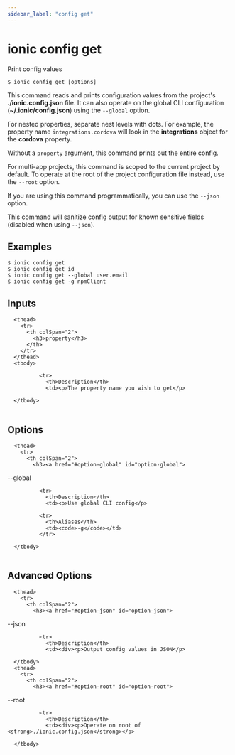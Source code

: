 ```yaml
---
sidebar_label: "config get"
---
```



# ionic config get

Print config values

```shell
$ ionic config get [options]
```

This command reads and prints configuration values from the project's **./ionic.config.json** file. It can also operate on the global CLI configuration (**~/.ionic/config.json**) using the `--global` option.

For nested properties, separate nest levels with dots. For example, the property name `integrations.cordova` will look in the **integrations** object for the **cordova** property.

Without a `property` argument, this command prints out the entire config.

For multi-app projects, this command is scoped to the current project by default. To operate at the root of the project configuration file instead, use the `--root` option.

If you are using this command programmatically, you can use the `--json` option.

This command will sanitize config output for known sensitive fields (disabled when using `--json`).
## Examples

```shell
$ ionic config get 
$ ionic config get id
$ ionic config get --global user.email
$ ionic config get -g npmClient
```

## Inputs


<table className="reference-table">
  
      <thead>
        <tr>
          <th colSpan="2">
            <h3>property</h3>
          </th>
        </tr>
      </thead>
      <tbody>
        
              <tr>
                <th>Description</th>
                <td><p>The property name you wish to get</p>
</td>
              </tr>
            
      </tbody>
</table>



## Options


<table className="reference-table">
  
      <thead>
        <tr>
          <th colSpan="2">
            <h3><a href="#option-global" id="option-global">
  --global
  
</a></h3>
          </th>
        </tr>
      </thead>
      <tbody>
        
              <tr>
                <th>Description</th>
                <td><p>Use global CLI config</p>
</td>
              </tr>
             
              <tr>
                <th>Aliases</th>
                <td><code>-g</code></td>
              </tr>
             
      </tbody>
</table>



## Advanced Options


<table className="reference-table">
  
      <thead>
        <tr>
          <th colSpan="2">
            <h3><a href="#option-json" id="option-json">
  --json
  
</a></h3>
          </th>
        </tr>
      </thead>
      <tbody>
        
              <tr>
                <th>Description</th>
                <td><div><p>Output config values in JSON</p>
</div></td>
              </tr>
              
      </tbody>
      <thead>
        <tr>
          <th colSpan="2">
            <h3><a href="#option-root" id="option-root">
  --root
  
</a></h3>
          </th>
        </tr>
      </thead>
      <tbody>
        
              <tr>
                <th>Description</th>
                <td><div><p>Operate on root of <strong>./ionic.config.json</strong></p>
</div></td>
              </tr>
              
      </tbody>
</table>


